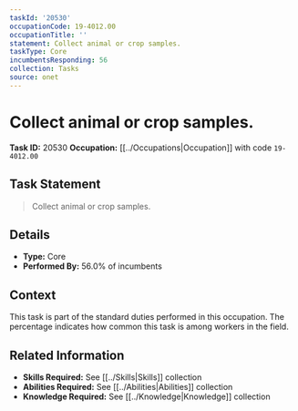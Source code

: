 ```yaml
---
taskId: '20530'
occupationCode: 19-4012.00
occupationTitle: ''
statement: Collect animal or crop samples.
taskType: Core
incumbentsResponding: 56
collection: Tasks
source: onet
---
```

# Collect animal or crop samples.

**Task ID:** 20530
**Occupation:** [[../Occupations|Occupation]] with code `19-4012.00`

## Task Statement

> Collect animal or crop samples.

## Details

- **Type:** Core
- **Performed By:** 56.0% of incumbents

## Context

This task is part of the standard duties performed in this occupation. The percentage indicates how common this task is among workers in the field.

## Related Information

- **Skills Required:** See [[../Skills|Skills]] collection
- **Abilities Required:** See [[../Abilities|Abilities]] collection
- **Knowledge Required:** See [[../Knowledge|Knowledge]] collection
